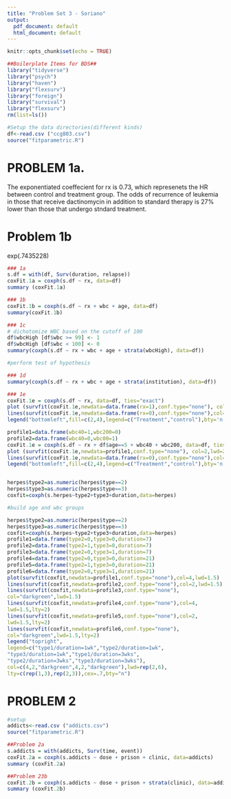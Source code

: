 ```yaml
---
title: "Problem Set 3 - Soriano"
output:
  pdf_document: default
  html_document: default
---
```


```r
knitr::opts_chunk$set(echo = TRUE)
```


```r
##Boilerplate Items for BDS##
library("tidyverse") 
library("psych")
library("haven")
library("flexsurv")
library("foreign")
library("survival")
library("flexsurv")
rm(list=ls())

#Setup the data directories(different kinds)
df<-read.csv ("ccg803.csv")
source("fitparametric.R")
```

# PROBLEM 1a.
The exponentiated coeffecient for rx is 0.73, which represenets the HR between control and treatment group. The odds of recurrence of leukemia in those that receive dactinomycin in addition to standard therapy is 27% lower than those that undergo stndard treatment.

# Problem 1b
exp(.7435228)

```r
### 1a
s.df = with(df, Surv(duration, relapse))
coxFit.1a = coxph(s.df ~ rx, data=df)
summary (coxFit.1a)

### 1b
coxFit.1b = coxph(s.df ~ rx + wbc + age, data=df)
summary(coxFit.1b)

### 1c
# dichotomize WBC based on the cutoff of 100
df$wbcHigh [df$wbc >= 99] <- 1
df$wbcHigh [df$wbc < 100] <- 0
summary(coxph(s.df ~ rx + wbc + age + strata(wbcHigh), data=df))

#perform test of hypothesis 

### 1d
summary(coxph(s.df ~ rx + wbc + age + strata(institution), data=df))

### 1e
coxFit.1e = coxph(s.df ~ rx, data=df, ties="exact")
plot (survfit(coxFit.1e,newdata=data.frame(rx=1),conf.type="none"), col=2,lwd=2)
lines(survfit(coxFit.1e,newdata=data.frame(rx=0),conf.type="none"),col=4,lwd=2)
legend("bottomleft",fill=c(2,4),legend=c("Treatment","control"),bty='n')

profile1=data.frame(wbc40=1,wbc200=0)
profile2=data.frame(wbc40=0,wbc00=1)
coxFit.1e = coxph(s.df ~ rx + df$age==5 + wbc40 + wbc200, data=df, ties="exact")
plot (survfit(coxFit.1e,newdata=profile1,conf.type="none"), col=2,lwd=2)
lines(survfit(coxFit.1e,newdata=data.frame(rx=0),conf.type="none"),col=4,lwd=2)
legend("bottomleft",fill=c(2,4),legend=c("Treatment","control"),bty='n')


herpes$type2=as.numeric(herpes$type==2)
herpes$type3=as.numeric(herpes$type==3)
coxfit=coxph(s.herpes~type2+type3+duration,data=herpes)

#build age and wbc groups

herpes$type2=as.numeric(herpes$type==2)
herpes$type3=as.numeric(herpes$type==3)
coxfit=coxph(s.herpes~type2+type3+duration,data=herpes)
profile1=data.frame(type2=0,type3=0,duration=7)
profile2=data.frame(type2=1,type3=0,duration=7)
profile3=data.frame(type2=0,type3=1,duration=7)
profile4=data.frame(type2=0,type3=0,duration=21)
profile5=data.frame(type2=1,type3=0,duration=21)
profile6=data.frame(type2=0,type3=1,duration=21)
plot(survfit(coxfit,newdata=profile1,conf.type="none"),col=4,lwd=1.5)
lines(survfit(coxfit,newdata=profile2,conf.type="none"),col=2,lwd=1.5)
lines(survfit(coxfit,newdata=profile3,conf.type="none"),
col="darkgreen",lwd=1.5)
lines(survfit(coxfit,newdata=profile4,conf.type="none"),col=4,
lwd=1.5,lty=2)
lines(survfit(coxfit,newdata=profile5,conf.type="none"),col=2,
lwd=1.5,lty=2)
lines(survfit(coxfit,newdata=profile6,conf.type="none"),
col="darkgreen",lwd=1.5,lty=2)
legend("topright",
legend=c("type1/duration=1wk","type2/duration=1wk",
"type3/duration=1wk","type1/duration=3wks",
"type2/duration=3wks","type3/duration=3wks"),
col=c(4,2,"darkgreen",4,2,"darkgreen"),lwd=rep(2,6),
lty=c(rep(1,3),rep(2,3)),cex=.7,bty="n")
```
# PROBLEM 2

```r
#setup
addicts<-read.csv ("addicts.csv")
source("fitparametric.R")
```

```r
##Problem 2a
s.addicts = with(addicts, Surv(time, event))
coxFit.2a = coxph(s.addicts ~ dose + prison + clinic, data=addicts)
summary (coxFit.2a)

##Problem 23b
coxFit.2b = coxph(s.addicts ~ dose + prison + strata(clinic), data=addicts)
summary (coxFit.2b)
```
